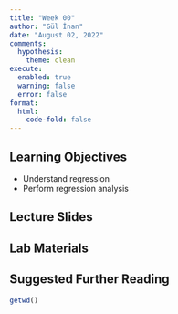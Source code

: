 ```yaml
---
title: "Week 00"
author: "Gül İnan"
date: "August 02, 2022"
comments:
  hypothesis: 
    theme: clean
execute: 
  enabled: true
  warning: false
  error: false
format: 
  html:
    code-fold: false
---
```


## Learning Objectives

* Understand regression
* Perform regression analysis

## Lecture Slides

## Lab Materials

## Suggested Further Reading

```r
getwd()
```
